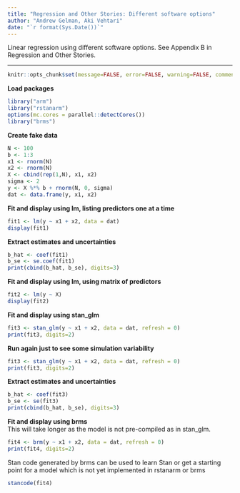 ```yaml
---
title: "Regression and Other Stories: Different software options"
author: "Andrew Gelman, Aki Vehtari"
date: "`r format(Sys.Date())`"
---
```


Linear regression using different software options. See Appendix B in
Regression and Other Stories.

-------------


```r
knitr::opts_chunk$set(message=FALSE, error=FALSE, warning=FALSE, comment=NA)
```

**Load packages**

```r
library("arm")
library("rstanarm")
options(mc.cores = parallel::detectCores())
library("brms")
```

**Create fake data**

```r
N <- 100
b <- 1:3
x1 <- rnorm(N)
x2 <- rnorm(N)
X <- cbind(rep(1,N), x1, x2)
sigma <- 2
y <- X %*% b + rnorm(N, 0, sigma)
dat <- data.frame(y, x1, x2)
```

**Fit and display using lm, listing predictors one at a time**

```r
fit1 <- lm(y ~ x1 + x2, data = dat)
display(fit1)
```

**Extract estimates and uncertainties**

```r
b_hat <- coef(fit1)
b_se <- se.coef(fit1)
print(cbind(b_hat, b_se), digits=3)
```

**Fit and display using lm, using matrix of predictors**

```r
fit2 <- lm(y ~ X)
display(fit2)
```

**Fit and display using stan_glm**

```r
fit3 <- stan_glm(y ~ x1 + x2, data = dat, refresh = 0)
print(fit3, digits=2)
```

**Run again just to see some simulation variability**

```r
fit3 <- stan_glm(y ~ x1 + x2, data = dat, refresh = 0)
print(fit3, digits=2)
```

**Extract estimates and uncertainties**

```r
b_hat <- coef(fit3)
b_se <- se(fit3)
print(cbind(b_hat, b_se), digits=3)
```

**Fit and display using brms**<br>
This will take longer as the model is not pre-compiled as in stan_glm.

```r
fit4 <- brm(y ~ x1 + x2, data = dat, refresh = 0)
print(fit4, digits=2)
```

Stan code generated by brms can be used to learn Stan or get a
starting point for a model which is not yet implemented in rstanarm
or brms

```r
stancode(fit4)
```

